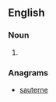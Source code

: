 ==English==

===Noun===
{{en-noun}}

# {{obsolete spelling of|[[servant]]}}

===Anagrams===
* [[sauterne#English|sauterne]]